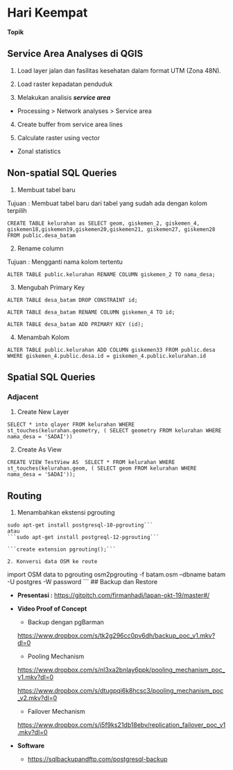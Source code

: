 # Hari Keempat

**Topik**

## Service Area Analyses di QGIS

1. Load layer jalan dan fasilitas kesehatan dalam format UTM (Zona 48N).

2. Load raster kepadatan penduduk

3. Melakukan analisis ***service area***

- Processing > Network analyses > Service area

4. Create buffer from service area lines

5. Calculate raster using vector

- Zonal statistics


## Non-spatial SQL Queries 

1. Membuat tabel baru 

Tujuan : Membuat tabel baru dari tabel yang sudah ada dengan kolom terpilih

```
CREATE TABLE kelurahan as SELECT geom, giskemen_2, giskemen_4, giskemen18,giskemen19,giskemen20,giskemen21, giskemen27, giskemen28 FROM public.desa_batam
```

2. Rename column

Tujuan : Mengganti nama kolom tertentu

```
ALTER TABLE public.kelurahan RENAME COLUMN giskemen_2 TO nama_desa;
```

3. Mengubah Primary Key

```
ALTER TABLE desa_batam DROP CONSTRAINT id;
```

```
ALTER TABLE desa_batam RENAME COLUMN giskemen_4 TO id;
```

```
ALTER TABLE desa_batam ADD PRIMARY KEY (id);
```

4. Menambah Kolom

```
ALTER TABLE public.kelurahan ADD COLUMN giskemen33 FROM public.desa WHERE giskemen_4.public.desa.id = giskemen_4.public.kelurahan.id
```


## Spatial SQL Queries

### Adjacent

1. Create New Layer

```
SELECT * into qlayer FROM kelurahan WHERE st_touches(kelurahan.geometry, ( SELECT geometry FROM kelurahan WHERE nama_desa = 'SADAI'))
```

2. Create As View

```CREATE VIEW TestView AS  SELECT * FROM kelurahan WHERE st_touches(kelurahan.geom, ( SELECT geom FROM kelurahan WHERE nama_desa = 'SADAI'));```


## Routing 

1. Menambahkan ekstensi pgrouting 

```
sudo apt-get install postgresql-10-pgrouting```
atau 
```sudo apt-get install postgreql-12-pgrouting```

```create extension pgrouting();```

2. Konversi data OSM ke route

```
import OSM data to pgrouting
osm2pgrouting -f batam.osm --dbname batam -U postgres -W password
```
## Backup dan Restore

- **Presentasi :** 
[https://gitpitch.com/firmanhadi/lapan-okt-19/master#/](https://gitpitch.com/firmanhadi/lapan-okt-19/master/)

- **Video Proof of Concept**

  - Backup dengan pgBarman
    
  [https://www.dropbox.com/s/tk2g296cc0pv6dh/backup_poc_v1.mkv?dl=0](https://www.dropbox.com/s/tk2g296cc0pv6dh/backup_poc_v1.mkv?dl=0)
  
  - Pooling Mechanism
  
  [https://www.dropbox.com/s/nl3xa2bnlay6ppk/pooling_mechanism_poc_v1.mkv?dl=0](https://www.dropbox.com/s/nl3xa2bnlay6ppk/pooling_mechanism_poc_v1.mkv?dl=0)
  
  [https://www.dropbox.com/s/dtugpqi6k8hcsc3/pooling_mechanism_poc_v2.mkv?dl=0](https://www.dropbox.com/s/dtugpqi6k8hcsc3/pooling_mechanism_poc_v2.mkv?dl=0)

  - Failover Mechanism
  
  [https://www.dropbox.com/s/j5f9ks21db18ebv/replication_failover_poc_v1.mkv?dl=0](https://www.dropbox.com/s/j5f9ks21db18ebv/replication_failover_poc_v1.mkv?dl=0)
  
- **Software**

  - [https://sqlbackupandftp.com/postgresql-backup](https://sqlbackupandftp.com/postgresql-backup)
